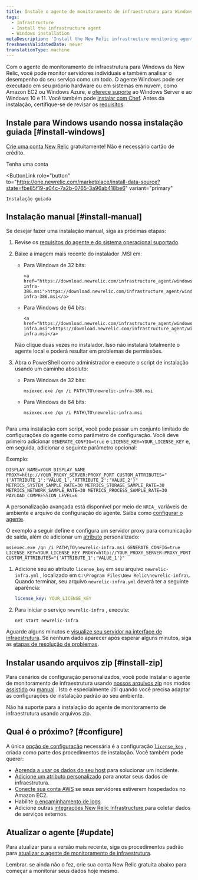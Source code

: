 ```yaml
---
title: Instale o agente de monitoramento de infraestrutura para Windows
tags:
  - Infrastructure
  - Install the infrastructure agent
  - Windows installation
metaDescription: 'Install the New Relic infrastructure monitoring agent for Windows with a simple headless MSI, and do basic configuration.'
freshnessValidatedDate: never
translationType: machine
---
```


Com o agente de monitoramento de infraestrutura para Windows da New Relic, você pode monitor servidores individuais e também analisar o desempenho do seu serviço como um todo. O agente Windows pode ser executado em seu próprio hardware ou em sistemas em nuvem, como Amazon EC2 ou Windows Azure, e [oferece suporte](/docs/infrastructure/install-infrastructure-agent/get-started/requirements-infrastructure-agent) ao Windows Server e ao Windows 10 e 11. Você também pode [instalar com Chef](/docs/infrastructure/new-relic-infrastructure/config-management-tools/configure-new-relic-infrastructure-using-chef). Antes da instalação, certifique-se de revisar os [requisitos](/docs/infrastructure/new-relic-infrastructure/getting-started/compatibility-requirements-new-relic-infrastructurets).

## Instale para Windows usando nossa instalação guiada [#install-windows]

[Crie uma conta New Relic](https://newrelic.com/signup) gratuitamente! Não é necessário cartão de crédito.

<ButtonGroup>
  <ButtonLink
    role="button"
    to="https://newrelic.com/signup"
    variant="primary"
  >
    Tenha uma conta
  </ButtonLink>

  <ButtonLink
    role="button"
    to="https://one.newrelic.com/marketplace/install-data-source?state=fbe85f19-a04c-7a2b-0765-3a96ab418be6"
    variant="primary"
  >
    Instalação guiada
  </ButtonLink>
</ButtonGroup>

## Instalação manual [#install-manual]

Se desejar fazer uma instalação manual, siga as próximas etapas:

1. Revise os [requisitos do agente e do sistema operacional suportado](/docs/infrastructure/new-relic-infrastructure/getting-started/compatibility-requirements-new-relic-infrastructure).

2. Baixe a imagem mais recente do instalador .MSI em:

   * Para Windows de 32 bits:

     ```
     <a href="https://download.newrelic.com/infrastructure_agent/windows/386/newrelic-infra-386.msi">https://download.newrelic.com/infrastructure_agent/windows/386/newrelic-infra-386.msi</a>​
     ```

   * Para Windows de 64 bits:

     ```
     <a href="https://download.newrelic.com/infrastructure_agent/windows/newrelic-infra.msi">https://download.newrelic.com/infrastructure_agent/windows/newrelic-infra.msi</a>
     ```

   <Callout variant="important">
     Não clique duas vezes no instalador. Isso não instalará totalmente o agente local e poderá resultar em problemas de permissões.
   </Callout>

3. Abra o PowerShell como administrador e execute o script de instalação usando um caminho absoluto:

   * Para Windows de 32 bits:

     ```shell
     msiexec.exe /qn /i PATH\TO\newrelic-infra-386.msi
     ```

   * Para Windows de 64 bits:

     ```shell
     msiexec.exe /qn /i PATH\TO\newrelic-infra.msi
     ```

   ```

   ```

Para uma instalação com script, você pode passar um conjunto limitado de configurações do agente como parâmetro de configuração. Você deve primeiro adicionar `GENERATE_CONFIG=true` e `LICENSE_KEY=YOUR_LICENSE_KEY` e, em seguida, adicionar o seguinte parâmetro opcional:

Exemplo:

```shell
DISPLAY_NAME=YOUR_DISPLAY_NAME PROXY=http://YOUR_PROXY_SERVER:PROXY_PORT CUSTOM_ATTRIBUTES="{'ATTRIBUTE_1':'VALUE_1','ATTRIBUTE_2':'VALUE_2'}" METRICS_SYSTEM_SAMPLE_RATE=30 METRICS_STORAGE_SAMPLE_RATE=30 METRICS_NETWORK_SAMPLE_RATE=30 METRICS_PROCESS_SAMPLE_RATE=30 PAYLOAD_COMPRESSION_LEVEL=6
```

A personalização avançada está disponível por meio de `NRIA_` variáveis de ambiente e arquivo de configuração do agente. Saiba como [configurar o agente](/docs/infrastructure/install-infrastructure-agent/configuration/configure-infrastructure-agent/).

O exemplo a seguir define <InlinePopover type="licenseKey"/>e configura um servidor proxy para comunicação de saída, além de adicionar um [atributo](/docs/using-new-relic/welcome-new-relic/get-started/glossary#attribute) personalizado:

```shell
msiexec.exe /qn /i PATH\TO\newrelic-infra.msi GENERATE_CONFIG=true LICENSE_KEY=YOUR_LICENSE_KEY PROXY=http://YOUR_PROXY_SERVER:PROXY_PORT CUSTOM_ATTRIBUTES="{'ATTRIBUTE_1':'VALUE_1'}"
```

1. Adicione seu <InlinePopover type="licenseKey"/>ao atributo `license_key` em seu arquivo `newrelic-infra.yml` , localizado em `C:\Program Files\New Relic\newrelic-infra\`. Quando terminar, seu arquivo `newrelic-infra.yml` deverá ter a seguinte aparência:

   ```yml
   license_key: YOUR_LICENSE_KEY
   ```

2. Para iniciar o serviço `newrelic-infra` , execute:

   ```shell
   net start newrelic-infra
   ```

Aguarde alguns minutos e [visualize seu servidor na interface de infraestrutura](/docs/infrastructure/infrastructure-ui-pages/infra-ui-overview). Se nenhum dado aparecer após esperar alguns minutos, siga as [etapas de resolução de problemas](/docs/infrastructure/new-relic-infrastructure/troubleshooting/no-data-appears-infrastructure).

## Instalar usando arquivos zip [#install-zip]

Para cenários de configuração personalizados, você pode instalar o agente de monitoramento de infraestrutura usando [nossos arquivos zip](https://download.newrelic.com/infrastructure_agent/binaries/windows/) nos modos [assistido](/docs/infrastructure/install-configure-infrastructure/windows-installation/assisted-install-infrastructure-windows) ou [manual](/docs/infrastructure/install-configure-infrastructure/windows-installation/manual-install-infrastructure-windows) . Isto é especialmente útil quando você precisa adaptar as configurações de instalação padrão ao seu ambiente.

<Callout variant="caution">
  Não há suporte para a instalação do agente de monitoramento de infraestrutura usando arquivos zip.
</Callout>

<InstallFeedback/>

## Qual é o próximo? [#configure]

A única [opção de configuração](/docs/infrastructure/install-configure-infrastructure/configuration/configure-infrastructure-agent) necessária é a configuração [`license_key`](/docs/Infrastructure-configure-your-agent#conf-license_key) , criada como parte dos procedimentos de instalação. Você também pode querer:

* [Aprenda a usar os dados do seu host](/docs/tutorial-troubleshoot-infra-hosts/diagnose-app-infra-data) para solucionar um incidente.
* [Adicione um atributo personalizado](/docs/Infrastructure-configure-your-agent#conf-custom_attributes) para anotar seus dados de infraestrutura.
* [Conecte sua conta AWS](/docs/infrastructure-amazon-aws-ec2-integration#connect) se seus servidores estiverem hospedados no Amazon EC2.
* Habilite [o encaminhamento de logs](/docs/logs/enable-new-relic-logs/1-enable-logs/forward-your-logs-using-new-relic-infrastructure-agent).
* Adicione outras [integrações New Relic Infrastructure ](/docs/infrastructure/integrations-getting-started/getting-started/introduction-infrastructure-integrations)para coletar dados de serviços externos.

## Atualizar o agente [#update]

Para atualizar para a versão mais recente, siga os procedimentos padrão para [atualizar o agente de monitoramento de infraestrutura](/docs/infrastructure/new-relic-infrastructure/installation/update-infrastructure-agent).

Lembrar. se ainda não o fez, crie sua conta New Relic gratuita abaixo para começar a monitorar seus dados hoje mesmo.

<InlineSignup/>